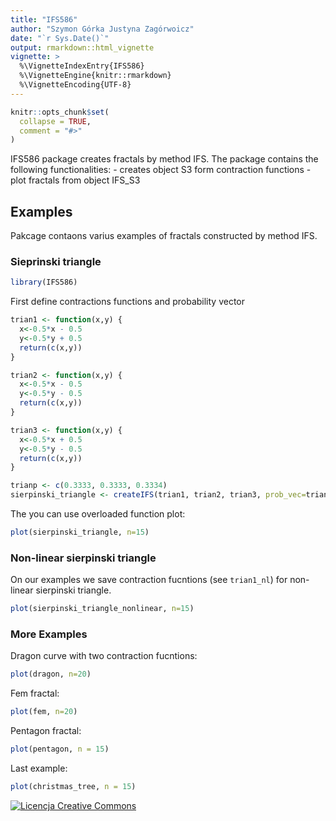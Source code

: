 ---
title: "IFS586"
author: "Szymon Górka Justyna Zagórwoicz"
date: "`r Sys.Date()`"
output: rmarkdown::html_vignette
vignette: >
  %\VignetteIndexEntry{IFS586}
  %\VignetteEngine{knitr::rmarkdown}
  %\VignetteEncoding{UTF-8}
---

```{r setup, include = FALSE}
knitr::opts_chunk$set(
  collapse = TRUE,
  comment = "#>"
) 
```

IFS586 package creates fractals by method IFS. The package contains the following functionalities: 
- creates object S3 form contraction functions
- plot fractals from object IFS_S3

## Examples

Pakcage contaons varius examples of fractals constructed by method IFS. 
 
### Sieprinski triangle
```{r, include=FALSE}
library(IFS586)
```
First define contractions functions and probability vector
```{r}


trian1 <- function(x,y) {
  x<-0.5*x - 0.5
  y<-0.5*y + 0.5
  return(c(x,y))
}

trian2 <- function(x,y) {
  x<-0.5*x - 0.5
  y<-0.5*y - 0.5
  return(c(x,y))
}

trian3 <- function(x,y) {
  x<-0.5*x + 0.5
  y<-0.5*y - 0.5
  return(c(x,y))
}

trianp <- c(0.3333, 0.3333, 0.3334)
sierpinski_triangle <- createIFS(trian1, trian2, trian3, prob_vec=trianp)
```
The you can use overloaded function plot:
```{r sierpisnki}
plot(sierpinski_triangle, n=15)

```

### Non-linear sierpinski triangle
On our examples we save contraction fucntions (see `trian1_nl`) for non-linear sierpinski triangle. 

```{r sierpinski_nl}
plot(sierpinski_triangle_nonlinear, n=15)
```

### More Examples

Dragon curve with two contraction fucntions:
```{r dragon}
plot(dragon, n=20)

```


Fem fractal:
```{r fem}
plot(fem, n=20)

```

Pentagon fractal:
```{r pentagon}
plot(pentagon, n = 15)
```


Last example:
```{r christmas_tree}
plot(christmas_tree, n = 15)
```



<a rel="license" href="http://creativecommons.org/licenses/by/4.0/"><img alt="Licencja Creative Commons" style="border-width:0" src="https://i.creativecommons.org/l/by/4.0/88x31.png" /></a>
